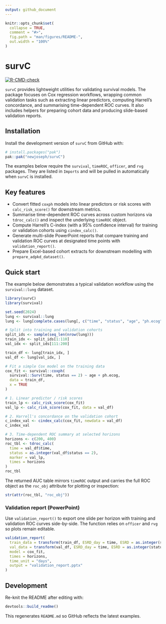```yaml
---
output: github_document
---
```


<!-- README.md is generated from README.Rmd. Please edit that file -->

```r
knitr::opts_chunk$set(
  collapse = TRUE,
  comment = "#>",
  fig.path = "man/figures/README-",
  out.width = "100%"
)
```

# survC

<!-- badges: start -->
[![R-CMD-check](https://github.com/newjoseph/survC/actions/workflows/R-CMD-check.yaml/badge.svg)](https://github.com/newjoseph/survC/actions/workflows/R-CMD-check.yaml)
<!-- badges: end -->

`survC` provides lightweight utilities for validating survival models. The
package focuses on Cox regression workflows, wrapping common validation tasks
such as extracting linear predictors, computing Harrell's concordance, and
summarising time-dependent ROC curves. It also includes helpers for preparing
cohort data and producing slide-based validation reports.

## Installation

Install the development version of `survC` from GitHub with:

``` r
# install.packages("pak")
pak::pak("newjoseph/survC")
```

The examples below require the `survival`, `timeROC`, `officer`, and `rvg`
packages. They are listed in `Imports` and will be pulled in automatically when
`survC` is installed.

## Key features

- Convert fitted `coxph` models into linear predictors or risk scores with
  `calc_risk_score()` for downstream metrics.
- Summarise time-dependent ROC curves across custom horizons via `tdroc_calc()`
  and inspect the underlying `timeROC` object.
- Compute Harrell's C-index (with a 95% confidence interval) for training or
  validation cohorts using `cindex_calc()`.
- Generate multi-slide PowerPoint reports that compare training and validation
  ROC curves at designated time points with `validation_report()`.
- Prepare Excel-based cohort extracts for downstream modelling with
  `prepare_adpkd_dataset()`.

## Quick start

The example below demonstrates a typical validation workflow using the
`survival::lung` dataset.

```r
library(survC)
library(survival)

set.seed(2024)
lung <- survival::lung
lung <- lung[complete.cases(lung[, c("time", "status", "age", "ph.ecog")]), ]

# Split into training and validation cohorts
split_ids <- sample(seq_len(nrow(lung)))
train_idx <- split_ids[1:110]
val_idx <- split_ids[111:200]

train_df <- lung[train_idx, ]
val_df <- lung[val_idx, ]

# Fit a simple Cox model on the training data
cox_fit <- survival::coxph(
  survival::Surv(time, status == 2) ~ age + ph.ecog,
  data = train_df,
  x = TRUE
)

# 1. Linear predictor / risk scores
train_lp <- calc_risk_score(cox_fit)
val_lp <- calc_risk_score(cox_fit, data = val_df)

# 2. Harrell's concordance on the validation cohort
c_index_val <- cindex_calc(cox_fit, newdata = val_df)
c_index_val

# 3. Time-dependent ROC summary at selected horizons
horizons <- c(200, 400)
roc_tbl <- tdroc_calc(
  time = val_df$time,
  status = as.integer(val_df$status == 2),
  marker = val_lp,
  times = horizons
)
roc_tbl
```

The returned AUC table mirrors `timeROC` output and carries the full ROC object
as the `roc_obj` attribute for plotting or inspection:

```r
str(attr(roc_tbl, "roc_obj"))
```

### Validation report (PowerPoint)

Use `validation_report()` to export one slide per horizon with training and
validation ROC curves side-by-side. The function relies on `officer` and `rvg`
so plots remain editable.

```r
validation_report(
  train_data = transform(train_df, ESRD_day = time, ESRD = as.integer(status == 2)),
  val_data = transform(val_df, ESRD_day = time, ESRD = as.integer(status == 2)),
  model = cox_fit,
  times = horizons,
  time_unit = "days",
  output = "validation_report.pptx"
)
```

## Development

Re-knit the README after editing with:

``` r
devtools::build_readme()
```

This regenerates `README.md` so GitHub reflects the latest examples.
